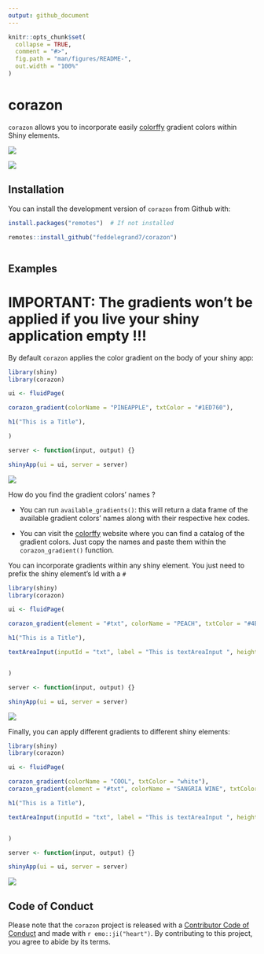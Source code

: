 ```yaml
---
output: github_document
---
```


<!-- README.md is generated from README.Rmd. Please edit that file -->

```r
knitr::opts_chunk$set(
  collapse = TRUE,
  comment = "#>",
  fig.path = "man/figures/README-",
  out.width = "100%"
)
```

# corazon

`corazon` allows you to incorporate easily [colorffy](https://www.colorffy.com/gradients/catalog) gradient colors within Shiny elements. 

![](man/figures/corazon.jpg)

![](man/figures/corazon2.png)

## Installation

You can install the development version of `corazon` from Github with: 

```r

install.packages("remotes")  # If not installed 

remotes::install_github("feddelegrand7/corazon")



```



## Examples

# IMPORTANT: The gradients won't be applied if you live your shiny application empty !!!


By default `corazon` applies the color gradient on the body of your shiny app: 

```r
library(shiny)
library(corazon)

ui <- fluidPage(

corazon_gradient(colorName = "PINEAPPLE", txtColor = "#1ED760"),

h1("This is a Title"),

)

server <- function(input, output) {}

shinyApp(ui = ui, server = server)

```

![](man/figures/corazon_example1.png)

How do you find the gradient colors' names ? 

+ You can run `available_gradients()`: this will return a data frame of the available gradient colors' names along with their respective hex codes. 

+ You can visit the [colorffy](https://www.colorffy.com/gradients/catalog) website where you can find a catalog of the gradient colors. Just copy the names and paste them within the `corazon_gradient()` function. 



You can incorporate gradients within any shiny element. You just need to prefix the shiny element's Id with a `#` 


```r
library(shiny)
library(corazon)

ui <- fluidPage(

corazon_gradient(element = "#txt", colorName = "PEACH", txtColor = "#4E5C68"), # don't forget to prefix the id wih the # 

h1("This is a Title"),

textAreaInput(inputId = "txt", label = "This is textAreaInput ", height = "500px", width = "500px")


)

server <- function(input, output) {}

shinyApp(ui = ui, server = server)

```


![](man/figures/corazon_example2.png)


Finally, you can apply different gradients to different shiny elements: 




```r
library(shiny)
library(corazon)

ui <- fluidPage(

corazon_gradient(colorName = "COOL", txtColor = "white"),  
corazon_gradient(element = "#txt", colorName = "SANGRIA WINE", txtColor = "#4E5C68"),  

h1("This is a Title"),

textAreaInput(inputId = "txt", label = "This is textAreaInput ", height = "500px", width = "500px")


)

server <- function(input, output) {}

shinyApp(ui = ui, server = server)

```


![](man/figures/corazon_example3.png)


## Code of Conduct

Please note that the `corazon` project is released with a [Contributor Code of Conduct](https://contributor-covenant.org/version/2/0/CODE_OF_CONDUCT.html) and made with `r emo::ji("heart")`. By contributing to this project, you agree to abide by its terms.

























